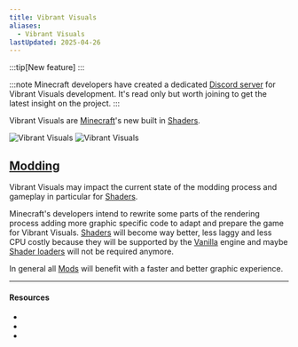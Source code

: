 ```yaml
---
title: Vibrant Visuals
aliases:
  - Vibrant Visuals
lastUpdated: 2025-04-26
---
```



:::tip[New feature]
:::

:::note
   Minecraft developers have created a dedicated [Discord server](https://discord.gg/2x2p2n8) for Vibrant
   Visuals development. It's read only but worth joining to get the latest
   insight on the project.
:::

Vibrant Visuals are [Minecraft](/minecraft)'s new built in [Shaders](/shader).

<Yb src="https://www.youtube.com/embed/jGNgh5zEFkY?start=926" />

<Gallery>
   <Img src="https://www.minecraft.net/content/dam/minecraftnet/games/minecraft/screenshots/vv_JungleReflection_1170x500.jpg" alt="Vibrant Visuals" />
   <Img src="https://minecraft.wiki/images/Warm_vibrant_comparison.jpg" alt="Vibrant Visuals" />
</Gallery>

## [Modding](/modding)
Vibrant Visuals may impact the current state of the modding process and gameplay in particular for [Shaders](/shader).

Minecraft's developers intend to rewrite some parts of the rendering process adding more graphic specific code to adapt and prepare the game for Vibrant Visuals. [Shaders](/shader) will become way better, less laggy and less CPU costly because they will be supported by the [Vanilla](/vanilla) engine and maybe [Shader loaders](/shaderloader) will not be required anymore.

In general all [Mods](/mod) will benefit with a faster and better graphic experience.

---

#### Resources

- <Wiki path="w/Vibrant_Visuals" />
- <Blog path="minecraft-vibrant-visuals" />
- <Blog path="take-a-vibrant-test-flight" />
